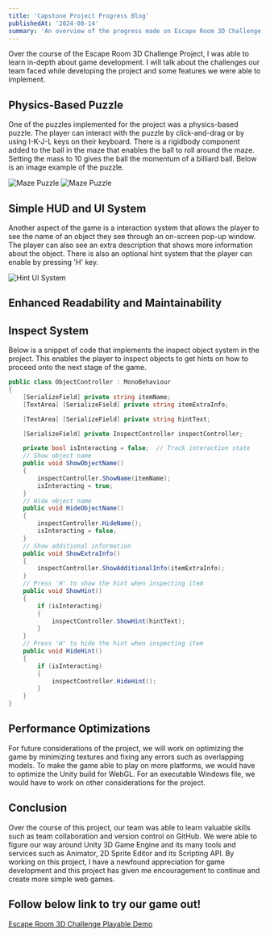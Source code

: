 ```yaml
---
title: 'Capstone Project Progress Blog'
publishedAt: '2024-08-14'
summary: 'An overview of the progress made on Escape Room 3D Challenge, Capstone Project for OSU CS 467 Summer 2024'
---
```


Over the course of the Escape Room 3D Challenge Project, I was able to learn in-depth about game development. I will talk about the challenges our team faced while developing the project and some features we were able to implement. 

## Physics-Based Puzzle

One of the puzzles implemented for the project was a physics-based puzzle. The player can interact with the puzzle by click-and-drag or by using I-K-J-L keys on their keyboard. There is a rigidbody component added to the ball in the maze that enables the ball to roll around the maze. Setting the mass to 10 gives the ball the momentum of a billiard ball. Below is an image example of the puzzle.

<Image
      src="https://raw.githubusercontent.com/jenzhng/project-blog/main/images/escape-room-maze.png"
      width={500}
      height={500}
      alt="Maze Puzzle"
    />
 ![Maze Puzzle](https://raw.githubusercontent.com/jenzhng/project-blog/main/images/escape-room-maze.png)

## Simple HUD and UI System

Another aspect of the game is a interaction system that allows the player to see the name of an object they see through an on-screen pop-up window. The player can also see an extra description that shows more information about the object. There is also an optional hint system that the player can enable by pressing 'H' key. 

 ![Hint UI System](/images/escape-room-hint.png)

## Enhanced Readability and Maintainability

## Inspect System

Below is a snippet of code that implements the inspect object system in the project. This enables the player to inspect objects to get hints on how to proceed onto the next stage of the game.

```csharp
public class ObjectController : MonoBehaviour
{
    [SerializeField] private string itemName;
    [TextArea] [SerializeField] private string itemExtraInfo;

    [TextArea] [SerializeField] private string hintText;

    [SerializeField] private InspectController inspectController;

    private bool isInteracting = false;  // Track interaction state
    // Show object name
    public void ShowObjectName()
    {
        inspectController.ShowName(itemName);
        isInteracting = true;
    }
    // Hide object name
    public void HideObjectName()
    {
        inspectController.HideName();
        isInteracting = false;
    }
    // Show additional information
    public void ShowExtraInfo()
    {
        inspectController.ShowAdditionalInfo(itemExtraInfo);
    }
    // Press 'H' to show the hint when inspecting item
    public void ShowHint()
    {
        if (isInteracting)
        {
            inspectController.ShowHint(hintText);
        }
    }
    // Press 'H' to hide the hint when inspecting item
    public void HideHint()
    {
        if (isInteracting)
        {
            inspectController.HideHint();
        }
    }
}
```

## Performance Optimizations

For future considerations of the project, we will work on optimizing the game by minimizing textures and fixing any errors such as overlapping models. To make the game able to play on more platforms, we would have to optimize the Unity build for WebGL. For an executable Windows file, we would have to work on other considerations for the project. 

## Conclusion

Over the course of this project, our team was able to learn valuable skills such as team collaboration and version control on GitHub. We were able to figure our way around Unity 3D Game Engine and its many tools and services such as Animator, 2D Sprite Editor and its Scripting API. By working on this project, I have a newfound appreciation for game development and this project has given me encouragement to continue and create more simple web games. 

## Follow below link to try our game out!
[Escape Room 3D Challenge Playable Demo](https://jenzhng.itch.io/escape-room-3d-challenge)
